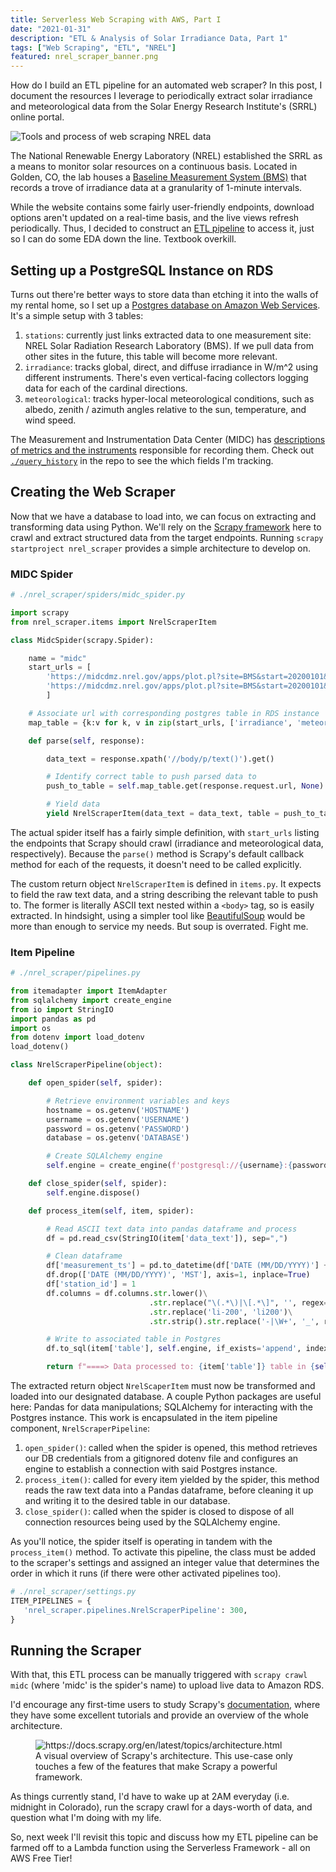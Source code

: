 ```yaml
---
title: Serverless Web Scraping with AWS, Part I
date: "2021-01-31"
description: "ETL & Analysis of Solar Irradiance Data, Part 1"
tags: ["Web Scraping", "ETL", "NREL"]
featured: nrel_scraper_banner.png
---
```


<p className="lead">
  How do I build an ETL pipeline for an automated web scraper? In this post, I
  document the resources I leverage to periodically extract solar irradiance and
  meteorological data from the Solar Energy Research Institute's (SRRL) online portal.
</p>

![Tools and process of web scraping NREL data](./nrel_scraper_banner.png)

The National Renewable Energy Laboratory (NREL) established the SRRL as a means
to monitor solar resources on a continuous basis. Located in Golden, CO, the lab
houses a [Baseline Measurement System (BMS)](https://midcdmz.nrel.gov/apps/sitehome.pl?site=BMS)
that records a trove of irradiance data at a granularity of 1-minute intervals.

While the website contains some fairly user-friendly endpoints, download options
aren't updated on a real-time basis, and the live views refresh periodically.
Thus, I decided to construct an [ETL pipeline](https://github.com/Kim-Sha/nrel-scraper)
to access it, just so I can do some EDA down the line. Textbook overkill.

## Setting up a PostgreSQL Instance on RDS

Turns out there're better ways to store data than etching it into the walls of my
rental home, so I set up a [Postgres database on Amazon Web Services](https://aws.amazon.com/getting-started/tutorials/create-connect-postgresql-db/).
It's a simple setup with 3 tables:
1. `stations`: currently just links extracted data to one measurement site:
NREL Solar Radiation Research Laboratory (BMS). If we pull data from other
sites in the future, this table will become more relevant.
2. `irradiance`: tracks global, direct, and diffuse irradiance in W/m^2 using
different instruments. There's even vertical-facing collectors logging data
for each of the cardinal directions.
3. `meteorological`: tracks hyper-local meteorological conditions, such as
albedo, zenith / azimuth angles relative to the sun, temperature, and wind speed.

The Measurement and Instrumentation Data Center (MIDC) has
[descriptions of metrics and the instruments](https://midcdmz.nrel.gov/apps/html.pl?site=BMS;page=instruments#G40S22)
responsible for recording them. Check out [`./query_history`](https://github.com/Kim-Sha/nrel-scraper)
in the repo to see the which fields I'm tracking.

## Creating the Web Scraper

Now that we have a database to load into, we can focus on extracting and
transforming data using Python. We'll rely on the [Scrapy framework](https://doc.scrapy.org/en/latest/intro/overview.html)
here to crawl and extract structured data from the target endpoints. Running
`scrapy startproject nrel_scraper` provides a simple architecture to develop on. 

### MIDC Spider
```python
# ./nrel_scraper/spiders/midc_spider.py

import scrapy
from nrel_scraper.items import NrelScraperItem

class MidcSpider(scrapy.Spider):

    name = "midc"
    start_urls = [
        'https://midcdmz.nrel.gov/apps/plot.pl?site=BMS&start=20200101&live=1&zenloc=222&amsloc=224&time=1&inst=15&inst=22&inst=41&inst=43&inst=45&inst=46&inst=47&inst=48&inst=49&inst=50&inst=51&inst=52&inst=53&inst=55&inst=62&inst=63&inst=74&inst=75&type=data&wrlevel=6&preset=0&first=3&math=0&second=-1&value=0.0&global=-1&direct=-1&diffuse=-1&user=0&axis=1',
        'https://midcdmz.nrel.gov/apps/plot.pl?site=BMS&start=20200101&live=1&zenloc=222&amsloc=224&time=1&inst=130&inst=131&inst=132&inst=134&inst=135&inst=142&inst=143&inst=146&inst=147&inst=148&inst=149&inst=150&inst=151&inst=156&inst=157&inst=158&inst=159&inst=160&inst=161&inst=164&inst=172&inst=173&type=data&wrlevel=6&preset=0&first=3&math=0&second=-1&value=0.0&global=-1&direct=-1&diffuse=-1&user=0&axis=1'
        ]

    # Associate url with corresponding postgres table in RDS instance
    map_table = {k:v for k, v in zip(start_urls, ['irradiance', 'meteorological'])}

    def parse(self, response):

        data_text = response.xpath('//body/p/text()').get()

        # Identify correct table to push parsed data to
        push_to_table = self.map_table.get(response.request.url, None)

        # Yield data
        yield NrelScraperItem(data_text = data_text, table = push_to_table)
```

The actual spider itself has a fairly simple definition, with `start_urls` listing
the endpoints that Scrapy should crawl (irradiance and meteorological data,
respectively). Because the `parse()` method is Scrapy's default callback method
for each of the requests, it doesn't need to be called explicitly.

The custom return object `NrelScraperItem` is defined in `items.py`. It expects
to field the raw text data, and a string describing the relevant table to push to.
The former is literally ASCII text nested within a `<body>` tag, so is easily extracted.
In hindsight, using a simpler tool like [BeautifulSoup](https://www.crummy.com/software/BeautifulSoup/bs4/doc/)
would be more than enough to service my needs. But soup is overrated. Fight me.

### Item Pipeline
```python
# ./nrel_scraper/pipelines.py

from itemadapter import ItemAdapter
from sqlalchemy import create_engine
from io import StringIO
import pandas as pd
import os
from dotenv import load_dotenv
load_dotenv()

class NrelScraperPipeline(object):

    def open_spider(self, spider):

        # Retrieve environment variables and keys
        hostname = os.getenv('HOSTNAME')
        username = os.getenv('USERNAME')
        password = os.getenv('PASSWORD')
        database = os.getenv('DATABASE')

        # Create SQLAlchemy engine
        self.engine = create_engine(f'postgresql://{username}:{password}@{hostname}:5432/{database}')

    def close_spider(self, spider):
        self.engine.dispose()

    def process_item(self, item, spider):

        # Read ASCII text data into pandas dataframe and process
        df = pd.read_csv(StringIO(item['data_text']), sep=",")

        # Clean dataframe
        df['measurement_ts'] = pd.to_datetime(df['DATE (MM/DD/YYYY)'] + ' ' + df['MST']).dt.tz_localize('MST')
        df.drop(['DATE (MM/DD/YYYY)', 'MST'], axis=1, inplace=True)
        df['station_id'] = 1
        df.columns = df.columns.str.lower()\
                               .str.replace("\(.*\)|\[.*\]", '', regex=True)\
                               .str.replace('li-200', 'li200')\
                               .str.strip().str.replace('-|\W+', '_', regex=True)

        # Write to associated table in Postgres
        df.to_sql(item['table'], self.engine, if_exists='append', index=False)

        return f"====> Data processed to: {item['table']} table in {self.engine.url.database}"
```

The extracted return object `NrelScaperItem` must now be transformed and loaded
into our designated database. A couple Python packages are useful here:
Pandas for data manipulations; SQLAlchemy for interacting with the Postgres instance.
This work is encapsulated in the item pipeline component, `NrelScraperPipeline`:
1. `open_spider()`: called when the spider is opened, this method retrieves our
DB credentials from a gitignored dotenv file and configures an engine to
establish a connection with said Postgres instance.
2. `process_item()`: called for every item yielded by the spider, this method
reads the raw text data into a Pandas dataframe, before cleaning it up and writing
it to the desired table in our database.
3. `close_spider()`: called when the spider is closed to dispose of all connection
resources being used by the SQLAlchemy engine.

As you'll notice, the spider itself is operating in tandem with the `process_item()`
method. To activate this pipeline, the class must be added to the scraper's settings
and assigned an integer value that determines the order in which it runs (if there
were other activated pipelines too).
```python
# ./nrel_scraper/settings.py
ITEM_PIPELINES = {
   'nrel_scraper.pipelines.NrelScraperPipeline': 300,
}
```

## Running the Scraper

With that, this ETL process can be manually triggered with `scrapy crawl midc` 
(where 'midc' is the spider's name) to upload live data to Amazon RDS.

I'd encourage any first-time users to study Scrapy's [documentation](https://docs.scrapy.org/en/latest/topics/architecture.html),
where they have some excellent tutorials and provide an overview of the whole
architecture.

<figure>
  <img
    src="https://docs.scrapy.org/en/latest/_images/scrapy_architecture_02.png"
    alt="https://docs.scrapy.org/en/latest/topics/architecture.html"
  />
  <figcaption>
    A visual overview of Scrapy's architecture. This use-case only touches a few
    of the features that make Scrapy a powerful framework. 
  </figcaption>
</figure>

As things currently stand, I'd have to wake up at 2AM everyday (i.e. midnight in
Colorado), run the scrapy crawl for a days-worth of data, and question what I'm
doing with my life.

So, next week I'll revisit this topic and discuss how my ETL pipeline can be
farmed off to a Lambda function using the Serverless Framework - all on AWS Free
Tier!